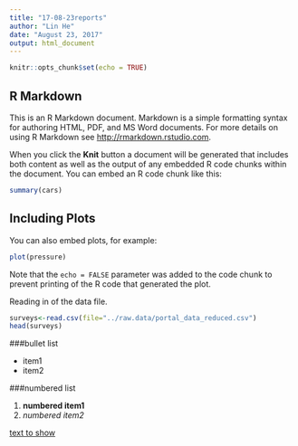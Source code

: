 ```yaml
---
title: "17-08-23reports"
author: "Lin He"
date: "August 23, 2017"
output: html_document
---
```


```r
knitr::opts_chunk$set(echo = TRUE)
```

## R Markdown

This is an R Markdown document. Markdown is a simple formatting syntax for authoring HTML, PDF, and MS Word documents. For more details on using R Markdown see <http://rmarkdown.rstudio.com>.

When you click the **Knit** button a document will be generated that includes both content as well as the output of any embedded R code chunks within the document. You can embed an R code chunk like this:

```r
summary(cars)
```

## Including Plots

You can also embed plots, for example:

```r
plot(pressure)
```

Note that the `echo = FALSE` parameter was added to the code chunk to prevent printing of the R code that generated the plot.

Reading in of the data file.
```r
surveys<-read.csv(file="../raw.data/portal_data_reduced.csv")
head(surveys)

```

###bullet list

- item1
- item2

###numbered list

1. **numbered item1**
2. _numbered item2_

[text to show](http://the-web-page.com)


